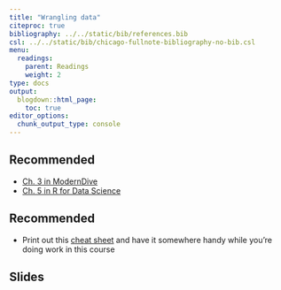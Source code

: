 ```yaml
---
title: "Wrangling data"
citeproc: true
bibliography: ../../static/bib/references.bib
csl: ../../static/bib/chicago-fullnote-bibliography-no-bib.csl
menu: 
  readings:
    parent: Readings
    weight: 2
type: docs
output:
  blogdown::html_page:
    toc: true
editor_options: 
  chunk_output_type: console
---
```



## Recommended

- <i class="fas fa-book"></i> [Ch. 3 in ModernDive](https://moderndive.com/)
- <i class="fas fa-book"></i> [Ch. 5 in R for Data Science](https://r4ds.had.co.nz/transform.html)


## Recommended

- Print out this [cheat sheet](https://github.com/rstudio/cheatsheets/blob/master/data-transformation.pdf) and have it somewhere handy while you're doing work in this course


## Slides


<!-- **Tip**: You can navigate through the slides with <kbd>←</kbd> and <kbd>→</kbd>. If you type <kbd>F</kbd> you can go full-screen. -->


<!-- ### Tuesday -->

<!-- [Class slides here](/slides/04-wrangle1.html) -->


<!-- ```{r,echo=FALSE} -->
<!-- xaringanExtra::embed_xaringan( -->
<!--    url = "/slides/04-wrangle1.html", -->
<!--    ratio = "16:9" -->
<!-- ) -->
<!-- ``` -->

<!-- ### Thursday -->

<!-- [Class slides here](/slides/04-wrangle2.html) -->


<!-- ```{r,echo=FALSE} -->
<!-- xaringanExtra::embed_xaringan( -->
<!--    url = "/slides/04-wrangle2.html", -->
<!--    ratio = "16:9" -->
<!-- ) -->
<!-- ``` -->
